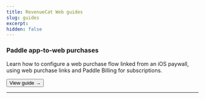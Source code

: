 ```yaml
---
title: RevenueCat Web guides
slug: guides
excerpt:
hidden: false
---
```


### Paddle app-to-web purchases

Learn how to configure a web purchase flow linked from an iOS paywall, using web purchase links and Paddle Billing for subscriptions.

<Button href="./guides/paddle-app-to-web">View guide →</Button>

<hr />
